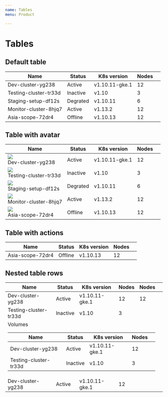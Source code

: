 ```yaml
---
name: Tables
menu: Product

---
```



# Tables

## Default table
<Playground>
  <table class="table  table-striped">
    <thead>
      <tr>
        <th scope="col">Name</th>
        <th scope="col">Status</th>
        <th scope="col">K8s version</th>
        <th scope="col">Nodes</th>
        <th scope="col"></th>
      </tr>
    </thead>
    <tbody>
      <tr>
        <td>
          Dev-cluster-yg238
        </td>
        <td><span class="badge badge-gradient-success badge-pill">Active</span></td>
        <td>v1.10.11-gke.1</td>
        <td>12</td>
        <td></td>
      </tr>
      <tr>
        <td>
          Testing-cluster-tr33d
        </td>
        <td><span class="badge badge-gradient-danger badge-pill">Inactive</span></td>
        <td>v1.10</td>
        <td>3</td>
        <td></td>
      </tr>
      <tr>
        <td>
          Staging-setup-df12s
        </td>
        <td><span class="badge badge-gradient-warning badge-pill">Degrated</span></td>
        <td>v1.10.11</td>
        <td>6</td>
        <td></td>
      </tr>
      <tr>
        <td>
          Monitor-cluster-8hjq7
        </td>
        <td><span class="badge badge-gradient-success badge-pill">Active</span></td>
        <td>v1.13.2</td>
        <td>12</td>
        <td></td>
      </tr>
      <tr>
        <td>
          Asia-scope-72dr4
        </td>
        <td><span class="badge badge-gradient-danger badge-pill">Offline</span></td>
        <td>v1.10.13</td>
        <td>12</td>
        <td></td>
      </tr>
    </tbody>
  </table>
</Playground>

## Table with avatar
<Playground>
  <table class="table table-hover">
    <thead>
      <tr>
        <th scope="col">Name</th>
        <th scope="col">Status</th>
        <th scope="col">K8s version</th>
        <th scope="col">Nodes</th>
        <th scope="col"></th>
      </tr>
    </thead>
    <tbody>
      <tr>
        <td>
          <div class="table-avatar">
            <div><img class="table-avatar-image" src={gke} /></div>
            <span class="table-avatar-label">Dev-cluster-yg238</span>
          </div>
        </td>
        <td><span class="badge badge-gradient-success badge-pill">Active</span></td>
        <td>v1.10.11-gke.1</td>
        <td>12</td>
        <td></td>
      </tr>
      <tr>
        <td>
          <div class="table-avatar">
            <div><img class="table-avatar-image" src={azure} /></div>
            <span class="table-avatar-label">Testing-cluster-tr33d</span>
          </div>
        </td>
        <td><span class="badge badge-gradient-danger badge-pill">Inactive</span></td>
        <td>v1.10</td>
        <td>3</td>
        <td></td>
      </tr>
      <tr>
        <td>
          <div class="table-avatar">
            <div><img class="table-avatar-image" src={minikube} /></div>
            <span class="table-avatar-label">Staging-setup-df12s</span>
          </div>
        </td>
        <td><span class="badge badge-gradient-warning badge-pill">Degrated</span></td>
        <td>v1.10.11</td>
        <td>6</td>
        <td></td>
      </tr>
      <tr>
        <td>
          <div class="table-avatar">
            <div><img class="table-avatar-image" src={digitalocean} /></div>
            <span class="table-avatar-label">Monitor-cluster-8hjq7</span>
          </div>
        </td>
        <td><span class="badge badge-gradient-success badge-pill">Active</span></td>
        <td>v1.13.2</td>
        <td>12</td>
        <td></td>
      </tr>
      <tr>
        <td>
          <div class="table-avatar">
            <div><img class="table-avatar-image" src={openshift} /></div>
            <span class="table-avatar-label">Asia-scope-72dr4</span>
          </div>
        </td>
        <td><span class="badge badge-gradient-danger badge-pill">Offline</span></td>
        <td>v1.10.13</td>
        <td>12</td>
        <td></td>
      </tr>
    </tbody>
  </table>
</Playground>

## Table with actions
<Playground>
  <table class="table table-hover">
    <thead>
      <tr>
        <th scope="col">Name</th>
        <th scope="col">Status</th>
        <th scope="col">K8s version</th>
        <th scope="col">Nodes</th>
        <th scope="col"></th>
      </tr>
    </thead>
    <tbody>
      <tr>
        <td>
          Asia-scope-72dr4
        </td>
        <td><span class="badge badge-gradient-danger badge-pill">Offline</span></td>
        <td>v1.10.13</td>
        <td>12</td>
        <td>
          <div class="table-action">
            <div class="table-action_item">
              <div class="table-action_link">
                <i class="fa fa-pencil-square-o" aria-hidden="true"></i>
              </div>
            </div>
            <div class="table-action_item">
              <div class="table-action_link">
                <i class="fa fa-area-chart" aria-hidden="true"></i>
              </div>
            </div>
            <div class="table-action_item">
              <div class="table-action_link">
                <i class="fa fa-trash"></i>
              </div>
            </div>
          </div>
        </td>
      </tr>
    </tbody>
  </table>
</Playground>

## Nested table rows
<Playground>
  <table class="table table-striped">
    <thead>
      <tr>
        <th scope="col">Name</th>
        <th scope="col">Status</th>
        <th scope="col">K8s version</th>
        <th scope="col">Nodes</th>
        <th scope="col">Nodes</th>
        <th scope="col"></th>
      </tr>
    </thead>
    <tbody>
      <tr>
        <td>
          Dev-cluster-yg238
        </td>
        <td><span class="badge badge-gradient-success badge-pill">Active</span></td>
        <td>v1.10.11-gke.1</td>
        <td>12</td>
        <td>12</td>
        <td></td>
      </tr>
      <tr>
        <td>
          Testing-cluster-tr33d
        </td>
        <td><span class="badge badge-gradient-danger badge-pill">Inactive</span></td>
        <td>v1.10</td>
        <td>3</td>
        <td></td>
      </tr>
      <tr>
      <td colspan="5" >
      <div class="table-expendable">
      <div class="section-header">
        <div class="section-header_title">
          <span class="section-header_title__text">Volumes</span>
        </div>
      </div>
      <table class="table">
        <thead>
          <tr>
            <th scope="col">Name</th>
            <th scope="col">Status</th>
            <th scope="col">K8s version</th>
            <th scope="col">Nodes</th>
            <th scope="col"></th>
          </tr>
        </thead>
        <tbody>
          <tr>
            <td>
              Dev-cluster-yg238
            </td>
            <td><span class="badge badge-gradient-success badge-pill">Active</span></td>
            <td>v1.10.11-gke.1</td>
            <td>12</td>
            <td></td>
          </tr>
          <tr>
            <td>
              Testing-cluster-tr33d
            </td>
            <td><span class="badge badge-gradient-danger badge-pill">Inactive</span></td>
            <td>v1.10</td>
            <td>3</td>
            <td></td>
          </tr>
            </tbody>
          </table>
          </div>
      </td>
      </tr>
      <tr>
        <td>
          Dev-cluster-yg238
        </td>
        <td><span class="badge badge-gradient-success badge-pill">Active</span></td>
        <td>v1.10.11-gke.1</td>
        <td>12</td>
        <td></td>
      </tr>
        </tbody>
      </table>
</Playground>

